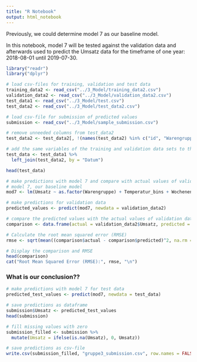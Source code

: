 ```yaml
---
title: "R Notebook"
output: html_notebook
---
```


Previously, we could determine model 7 as our baseline model.

In this notebook, model 7 will be tested against the validation data and afterwards used to predict the Umsatz data for the timeframe of one year: 2018-08-01 until 2019-07-30.

```r
library("readr")
library("dplyr")

# load csv-files for training, validation and test data
training_data2 <- read_csv("../3_Model/training_data2.csv")
validation_data2 <- read_csv("../3_Model/validation_data2.csv")
test_data1 <- read_csv("../3_Model/test.csv")
test_data2 <- read_csv("../3_Model/test_data2.csv")

# load csv-file for submission of predicted values
submission <- read_csv("../3_Model/sample_submission.csv")
```

```r
# remove unneeded columns from test_data2
test_data2 <- test_data2[, !(names(test_data2) %in% c("id", "Warengruppe", "Umsatz"))]

# add the same variables of the training and validation data sets to the test data
test_data <- test_data1 %>%
  left_join(test_data2, by = "Datum")

head(test_data)
```


```r
# make predictions with model 7 and compare with actual values of validation data
# model 7, our baseline model
mod7 <- lm(Umsatz ~ as.factor(Warengruppe) + Temperatur_bins + Wochenende + KielerWoche + Schulferien,             training_data2)

# make predictions for validation data
predicted_values <- predict(mod7, newdata = validation_data2)

# compare the predicted values with the actual values of validation data
comparison <- data.frame(actual = validation_data2$Umsatz, predicted = predicted_values)

# Calculate the root mean squared error (RMSE)
rmse <- sqrt(mean((comparison$actual - comparison$predicted)^2, na.rm = TRUE))

# Display the comparison and RMSE
head(comparison)
cat("Root Mean Squared Error (RMSE):", rmse, "\n")

```

### What is our conclusion?? 

```r
# make predictions with model 7 for test data
predicted_test_values <- predict(mod7, newdata = test_data)

# save predictions as dataframe
submission$Umsatz <- predicted_test_values
head(submission)

# fill missing values with zero
submission_filled <- submission %>%
  mutate(Umsatz = ifelse(is.na(Umsatz), 0, Umsatz))

# save predictions as csv-file
write.csv(submission_filled, "gruppe3_submission.csv", row.names = FALSE)
```


